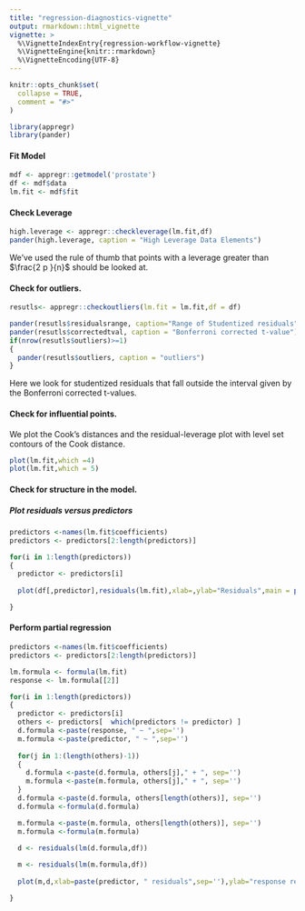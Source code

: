 ```yaml
---
title: "regression-diagnostics-vignette"
output: rmarkdown::html_vignette
vignette: >
  %\VignetteIndexEntry{regression-workflow-vignette}
  %\VignetteEngine{knitr::rmarkdown}
  %\VignetteEncoding{UTF-8}
---
```


```r
knitr::opts_chunk$set(
  collapse = TRUE,
  comment = "#>"
)
```

```r
library(appregr)
library(pander)
```


#### Fit Model
```r
mdf <- appregr::getmodel('prostate')
df <- mdf$data
lm.fit <- mdf$fit
```

#### Check Leverage 

```r
high.leverage <- appregr::checkleverage(lm.fit,df)
pander(high.leverage, caption = "High Leverage Data Elements")
```

We've used the rule of thumb that points with a leverage greater than $\frac{2 p }{n}$ should be looked at.

#### Check for outliers. 

```r
resutls<- appregr::checkoutliers(lm.fit = lm.fit,df = df)

pander(resutls$residualsrange, caption="Range of Studentized residuals")
pander(resutls$correctedtval, caption = "Bonferroni corrected t-value")
if(nrow(resutls$outliers)>=1)
{
  pander(resutls$outliers, caption = "outliers")
}

```

Here we look for studentized residuals that fall outside the interval given by the Bonferroni corrected t-values.

#### Check for influential points. 

We plot the Cook's distances and the residual-leverage plot with level set contours of the Cook distance.   
```r
plot(lm.fit,which =4)
plot(lm.fit,which = 5)
```

#### Check for structure in the model. 

##### Plot residuals versus predictors

```r

predictors <-names(lm.fit$coefficients)
predictors <- predictors[2:length(predictors)]

for(i in 1:length(predictors))
{
  predictor <- predictors[i]
  
  plot(df[,predictor],residuals(lm.fit),xlab=,ylab="Residuals",main = paste(predictor, " versus residuals", sep = ''))

}

```

#### Perform partial regression

```r
predictors <-names(lm.fit$coefficients)
predictors <- predictors[2:length(predictors)]

lm.formula <- formula(lm.fit)
response <- lm.formula[[2]] 

for(i in 1:length(predictors))
{
  predictor <- predictors[i]
  others <- predictors[  which(predictors != predictor) ]
  d.formula <-paste(response, " ~ ",sep='')
  m.formula <-paste(predictor, " ~ ",sep='')
  
  for(j in 1:(length(others)-1))
  { 
    d.formula <-paste(d.formula, others[j]," + ", sep='')
    m.formula <-paste(m.formula, others[j]," + ", sep='')
  }
  d.formula <-paste(d.formula, others[length(others)], sep='')
  d.formula <-formula(d.formula)

  m.formula <-paste(m.formula, others[length(others)], sep='')
  m.formula <-formula(m.formula)

  d <- residuals(lm(d.formula,df))
  
  m <- residuals(lm(m.formula,df))
  
  plot(m,d,xlab=paste(predictor, " residuals",sep=''),ylab="response residuals",main = paste("Partial regression plot for " , predictor,sep=''))

}
```
